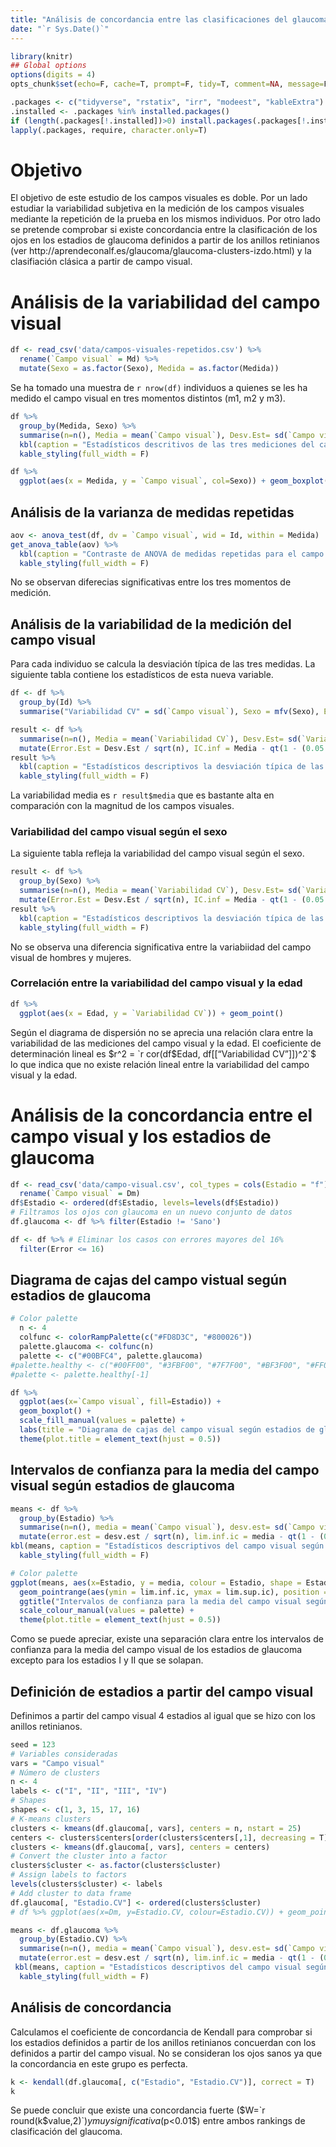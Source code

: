 ```yaml
---
title: "Análisis de concordancia entre las clasificaciones del glaucoma según los anillos retinianos y según el campo visual"
date: "`r Sys.Date()`"
---
```


```r
library(knitr)
## Global options
options(digits = 4)
opts_chunk$set(echo=F, cache=T, prompt=F, tidy=T, comment=NA, message=F, warning=F, dev="png", dev.args=list(type="cairo"), dpi=300)
```

```r
.packages <- c("tidyverse", "rstatix", "irr", "modeest", "kableExtra")
.installed <- .packages %in% installed.packages()
if (length(.packages[!.installed])>0) install.packages(.packages[!.installed])
lapply(.packages, require, character.only=T)
```

# Objetivo

El objetivo de este estudio de los campos visuales es doble. Por un lado estudiar la variabilidad subjetiva en la medición de los campos visuales mediante la repetición de la prueba en los mismos individuos. 
Por otro lado se pretende comprobar si existe concordancia entre la clasificación de los ojos en los estadios de glaucoma definidos a partir de los anillos retinianos (ver http://aprendeconalf.es/glaucoma/glaucoma-clusters-izdo.html) y la clasifiación clásica a partir de campo visual. 

# Análisis de la variabilidad del campo visual

```r
df <- read_csv('data/campos-visuales-repetidos.csv') %>%
  rename(`Campo visual` = Md) %>%
  mutate(Sexo = as.factor(Sexo), Medida = as.factor(Medida))
```

Se ha tomado una muestra de `r nrow(df)` individuos a quienes se les ha medido el campo visual en tres momentos distintos (m1, m2 y m3).

```r
df %>% 
  group_by(Medida, Sexo) %>%
  summarise(n=n(), Media = mean(`Campo visual`), Desv.Est= sd(`Campo visual`)) %>%
  kbl(caption = "Estadísticos descritivos de las tres mediciones del campo visual según sexo.") %>% 
  kable_styling(full_width = F)
```

```r
df %>%
  ggplot(aes(x = Medida, y = `Campo visual`, col=Sexo)) + geom_boxplot()
```

## Análisis de la varianza de medidas repetidas

```r
aov <- anova_test(df, dv = `Campo visual`, wid = Id, within = Medida)
get_anova_table(aov) %>% 
  kbl(caption = "Contraste de ANOVA de medidas repetidas para el campo visual según el momento de medición.") %>% 
  kable_styling(full_width = F)
```

No se observan diferecias significativas entre los tres momentos de medición.

## Análisis de la variabilidad de la medición del campo visual

Para cada individuo se calcula la desviación típica de las tres medidas. La siguiente tabla contiene los estadísticos de esta nueva variable.

```r
df <- df %>% 
  group_by(Id) %>%
  summarise("Variabilidad CV" = sd(`Campo visual`), Sexo = mfv(Sexo), Edad = mfv(Edad))

result <- df %>% 
  summarise(n=n(), Media = mean(`Variabilidad CV`), Desv.Est= sd(`Variabilidad CV`)) %>%
  mutate(Error.Est = Desv.Est / sqrt(n), IC.inf = Media - qt(1 - (0.05 / 2), n - 1) * Error.Est, IC.sup = Media + qt(1 - (0.05 / 2), n - 1) * Error.Est) 
result %>%
  kbl(caption = "Estadísticos descriptivos la desviación típica de las tres mediciones del campo visual realizadas en cada paciente.")   %>% 
  kable_styling(full_width = F)
```

La variabilidad media es `r result$media` que es bastante alta en comparación con la magnitud de los campos visuales.

### Variabilidad del campo visual según el sexo

La siguiente tabla refleja la variabilidad del campo visual según el sexo.

```r
result <- df %>% 
  group_by(Sexo) %>%
  summarise(n=n(), Media = mean(`Variabilidad CV`), Desv.Est= sd(`Variabilidad CV`)) %>%
  mutate(Error.Est = Desv.Est / sqrt(n), IC.inf = Media - qt(1 - (0.05 / 2), n - 1) * Error.Est, IC.sup = Media + qt(1 - (0.05 / 2), n - 1) * Error.Est) 
result %>%
  kbl(caption = "Estadísticos descriptivos la desviación típica de las tres mediciones del campo visual realizadas en cada paciente según sexo.")   %>% 
  kable_styling(full_width = F)
```

No se observa una diferencia significativa entre la variabiidad del campo visual de hombres y mujeres.

### Correlación entre la variabilidad del campo visual y la edad

```r
df %>%
  ggplot(aes(x = Edad, y = `Variabilidad CV`)) + geom_point()
```
Según el diagrama de dispersión no se aprecia una relación clara entre la variabilidad de las mediciones del campo visual y la edad. El coeficiente de determinación lineal es $r^2 = `r cor(df$Edad, df[["Variabilidad CV"]])^2`$ lo que indica que no existe relación lineal entre la variabilidad del campo visual y la edad.

# Análisis de la concordancia entre el campo visual y los estadios de glaucoma

```r
df <- read_csv('data/campo-visual.csv', col_types = cols(Estadio = "f")) %>%
  rename(`Campo visual` = Dm)
df$Estadio <- ordered(df$Estadio, levels=levels(df$Estadio))
# Filtramos los ojos con glaucoma en un nuevo conjunto de datos
df.glaucoma <- df %>% filter(Estadio != 'Sano')
```

```r
df <- df %>% # Eliminar los casos con errores mayores del 16%
  filter(Error <= 16)
```


## Diagrama de cajas del campo vistual según estadios de glaucoma

```r
# Color palette
  n <- 4
  colfunc <- colorRampPalette(c("#FD8D3C", "#800026"))
  palette.glaucoma <- colfunc(n)
  palette <- c("#00BFC4", palette.glaucoma)
#palette.healthy <- c("#00FF00", "#3FBF00", "#7F7F00", "#BF3F00", "#FF0000")
#palette <- palette.healthy[-1]

df %>% 
  ggplot(aes(x=`Campo visual`, fill=Estadio)) +
  geom_boxplot() +
  scale_fill_manual(values = palette) + 
  labs(title = "Diagrama de cajas del campo visual según estadios de glaucoma") +
  theme(plot.title = element_text(hjust = 0.5))
```

## Intervalos de confianza para la media del campo visual según estadios de glaucoma

```r
means <- df %>% 
  group_by(Estadio) %>%
  summarise(n=n(), media = mean(`Campo visual`), desv.est= sd(`Campo visual`)) %>%
  mutate(error.est = desv.est / sqrt(n), lim.inf.ic = media - qt(1 - (0.05 / 2), n - 1) * error.est, lim.sup.ic = media + qt(1 - (0.05 / 2), n - 1) * error.est)
kbl(means, caption = "Estadísticos descriptivos del campo visual según estadios de glaucoma.") %>% 
  kable_styling(full_width = F)
```

```r
# Color palette
ggplot(means, aes(x=Estadio, y = media, colour = Estadio, shape = Estadio)) +
  geom_pointrange(aes(ymin = lim.inf.ic, ymax = lim.sup.ic), position = position_dodge(width = 0.5)) +
  ggtitle("Intervalos de confianza para la media del campo visual según estadios de glaucoma") +
  scale_colour_manual(values = palette) +
  theme(plot.title = element_text(hjust = 0.5))
```
Como se puede apreciar, existe una separación clara entre los intervalos de confianza para la media del campo visual de los estadios de glaucoma excepto para los estadios I y II que se solapan.

<!-- Añadir ANOVA -->

## Definición de estadios a partir del campo visual

Definimos a partir del campo visual 4 estadios al igual que se hizo con los anillos retinianos.

```r
seed = 123
# Variables consideradas
vars = "Campo visual"
# Número de clusters
n <- 4
labels <- c("I", "II", "III", "IV")
# Shapes
shapes <- c(1, 3, 15, 17, 16)
# K-means clusters
clusters <- kmeans(df.glaucoma[, vars], centers = n, nstart = 25)
centers <- clusters$centers[order(clusters$centers[,1], decreasing = T),]
clusters <- kmeans(df.glaucoma[, vars], centers = centers)
# Convert the cluster into a factor
clusters$cluster <- as.factor(clusters$cluster)
# Assign labels to factors
levels(clusters$cluster) <- labels
# Add cluster to data frame
df.glaucoma[, "Estadio.CV"] <- ordered(clusters$cluster)
# df %>% ggplot(aes(x=Dm, y=Estadio.CV, colour=Estadio.CV)) + geom_point()
```

```r
means <- df.glaucoma %>% 
  group_by(Estadio.CV) %>%
  summarise(n=n(), media = mean(`Campo visual`), desv.est= sd(`Campo visual`)) %>%
  mutate(error.est = desv.est / sqrt(n), lim.inf.ic = media - qt(1 - (0.05 / 2), n - 1) * error.est, lim.sup.ic = media + qt(1 - (0.05 / 2), n - 1) * error.est)
 kbl(means, caption = "Estadísticos descriptivos del campo visual según los estadios basados en el campo visual.")   %>% 
  kable_styling(full_width = F)
```

## Análisis de concordancia

Calculamos el coeficiente de concordancia de Kendall para comprobar si los estadios definidos a partir de los anillos retinianos concuerdan con los definidos a partir del campo visual. No se consideran los ojos sanos ya que la concordancia en este grupo es perfecta.

```r
k <- kendall(df.glaucoma[, c("Estadio", "Estadio.CV")], correct = T)
k
```
Se puede concluir que existe una concordancia fuerte ($W=`r round(k$value,2)`$) y muy significativa ($p<0.01$) entre ambos rankings de clasificación del glaucoma.

      
